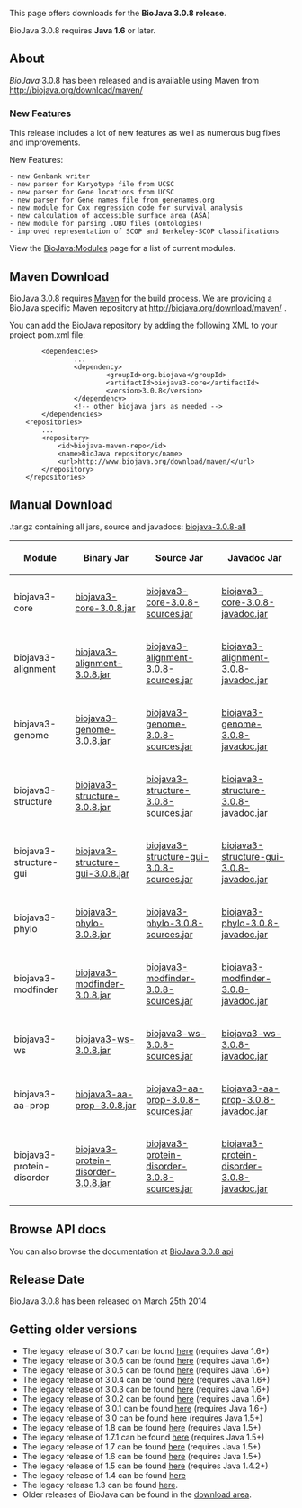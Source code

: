 This page offers downloads for the <b>BioJava 3.0.8 release</b>. 

BioJava 3.0.8 requires <b>Java 1.6</b> or later. 

== About ==
''BioJava'' 3.0.8 has been released and is available using Maven from
[http://biojava.org/download/maven/ http://biojava.org/download/maven/]

===New Features===

This release includes a lot of new features as well as numerous bug fixes and improvements.

New Features:

 - new Genbank writer
 - new parser for Karyotype file from UCSC
 - new parser for Gene locations from UCSC 
 - new parser for Gene names file from genenames.org
 - new module for Cox regression code for survival analysis
 - new calculation of accessible surface area (ASA)
 - new module for parsing .OBO files (ontologies)
 - improved representation of SCOP and Berkeley-SCOP classifications

View the [[BioJava:Modules]] page for a list of current modules.

== Maven Download ==
BioJava 3.0.8 requires [http://maven.apache.org/ Maven] for the build process. We are providing a BioJava specific Maven repository at http://biojava.org/download/maven/ .

You can add the BioJava repository by adding the following XML to your project pom.xml file:
<pre>
        <dependencies>
                ...
                <dependency>
                        <groupId>org.biojava</groupId>
                        <artifactId>biojava3-core</artifactId>
                        <version>3.0.8</version>
                </dependency>
                <!-- other biojava jars as needed -->
        </dependencies>
	<repositories>
		...
		<repository>
			<id>biojava-maven-repo</id>
			<name>BioJava repository</name>
			<url>http://www.biojava.org/download/maven/</url>			
		</repository>
	</repositories>
</pre>

== Manual Download ==

.tar.gz containing all jars, source and javadocs: [http://biojava.org/download/bj3.0.8/biojava-3.0.8-all.tar.gz biojava-3.0.8-all]

{|
|+
! Module
! Binary Jar
! Source Jar
! Javadoc Jar
|-
| biojava3-core 
| [http://biojava.org/download/maven/org/biojava/biojava3-core/3.0.8/biojava3-core-3.0.8.jar biojava3-core-3.0.8.jar] 
| [http://biojava.org/download/maven/org/biojava/biojava3-core/3.0.8/biojava3-core-3.0.8-sources.jar biojava3-core-3.0.8-sources.jar] 
| [http://biojava.org/download/maven/org/biojava/biojava3-core/3.0.8/biojava3-core-3.0.8-javadoc.jar biojava3-core-3.0.8-javadoc.jar]
|-
| biojava3-alignment 
| [http://biojava.org/download/maven/org/biojava/biojava3-alignment/3.0.8/biojava3-alignment-3.0.8.jar biojava3-alignment-3.0.8.jar] 
| [http://biojava.org/download/maven/org/biojava/biojava3-alignment/3.0.8/biojava3-alignment-3.0.8-sources.jar biojava3-alignment-3.0.8-sources.jar] 
| [http://biojava.org/download/maven/org/biojava/biojava3-alignment/3.0.8/biojava3-alignment-3.0.8-javadoc.jar biojava3-alignment-3.0.8-javadoc.jar]
|-
| biojava3-genome 
| [http://biojava.org/download/maven/org/biojava/biojava3-genome/3.0.8/biojava3-genome-3.0.8.jar biojava3-genome-3.0.8.jar] 
| [http://biojava.org/download/maven/org/biojava/biojava3-genome/3.0.8/biojava3-genome-3.0.8-sources.jar biojava3-genome-3.0.8-sources.jar] 
| [http://biojava.org/download/maven/org/biojava/biojava3-genome/3.0.8/biojava3-genome-3.0.8-javadoc.jar biojava3-genome-3.0.8-javadoc.jar]
|-
| biojava3-structure 
| [http://biojava.org/download/maven/org/biojava/biojava3-structure/3.0.8/biojava3-structure-3.0.8.jar biojava3-structure-3.0.8.jar] 
| [http://biojava.org/download/maven/org/biojava/biojava3-structure/3.0.8/biojava3-structure-3.0.8-sources.jar biojava3-structure-3.0.8-sources.jar] 
| [http://biojava.org/download/maven/org/biojava/biojava3-structure/3.0.8/biojava3-structure-3.0.8-javadoc.jar biojava3-structure-3.0.8-javadoc.jar]
|-
| biojava3-structure-gui 
| [http://biojava.org/download/maven/org/biojava/biojava3-structure-gui/3.0.8/biojava3-structure-gui-3.0.8.jar biojava3-structure-gui-3.0.8.jar] 
| [http://biojava.org/download/maven/org/biojava/biojava3-structure-gui/3.0.8/biojava3-structure-gui-3.0.8-sources.jar biojava3-structure-gui-3.0.8-sources.jar] 
| [http://biojava.org/download/maven/org/biojava/biojava3-structure-gui/3.0.8/biojava3-structure-gui-3.0.8-javadoc.jar biojava3-structure-gui-3.0.8-javadoc.jar]
|-
| biojava3-phylo 
| [http://biojava.org/download/maven/org/biojava/biojava3-phylo/3.0.8/biojava3-phylo-3.0.8.jar biojava3-phylo-3.0.8.jar] 
| [http://biojava.org/download/maven/org/biojava/biojava3-phylo/3.0.8/biojava3-phylo-3.0.8-sources.jar biojava3-phylo-3.0.8-sources.jar] 
| [http://biojava.org/download/maven/org/biojava/biojava3-phylo/3.0.8/biojava3-phylo-3.0.8-javadoc.jar biojava3-phylo-3.0.8-javadoc.jar]
|-
| biojava3-modfinder 
| [http://biojava.org/download/maven/org/biojava/biojava3-modfinder/3.0.8/biojava3-modfinder-3.0.8.jar biojava3-modfinder-3.0.8.jar] 
| [http://biojava.org/download/maven/org/biojava/biojava3-modfinder/3.0.8/biojava3-modfinder-3.0.8-sources.jar biojava3-modfinder-3.0.8-sources.jar] 
| [http://biojava.org/download/maven/org/biojava/biojava3-modfinder/3.0.8/biojava3-modfinder-3.0.8-javadoc.jar biojava3-modfinder-3.0.8-javadoc.jar]
|-
| biojava3-ws 
| [http://biojava.org/download/maven/org/biojava/biojava3-ws/3.0.8/biojava3-ws-3.0.8.jar biojava3-ws-3.0.8.jar] 
| [http://biojava.org/download/maven/org/biojava/biojava3-ws/3.0.8/biojava3-ws-3.0.8-sources.jar biojava3-ws-3.0.8-sources.jar] 
| [http://biojava.org/download/maven/org/biojava/biojava3-ws/3.0.8/biojava3-ws-3.0.8-javadoc.jar biojava3-ws-3.0.8-javadoc.jar]
|-
| biojava3-aa-prop 
| [http://biojava.org/download/maven/org/biojava/biojava3-aa-prop/3.0.8/biojava3-aa-prop-3.0.8.jar biojava3-aa-prop-3.0.8.jar] 
| [http://biojava.org/download/maven/org/biojava/biojava3-aa-prop/3.0.8/biojava3-aa-prop-3.0.8-sources.jar biojava3-aa-prop-3.0.8-sources.jar] 
| [http://biojava.org/download/maven/org/biojava/biojava3-aa-prop/3.0.8/biojava3-aa-prop-3.0.8-javadoc.jar biojava3-aa-prop-3.0.8-javadoc.jar]
|-
| biojava3-protein-disorder 
| [http://biojava.org/download/maven/org/biojava/biojava3-protein-disorder/3.0.8/biojava3-protein-disorder-3.0.8.jar biojava3-protein-disorder-3.0.8.jar] 
| [http://biojava.org/download/maven/org/biojava/biojava3-protein-disorder/3.0.8/biojava3-protein-disorder-3.0.8-sources.jar biojava3-protein-disorder-3.0.8-sources.jar] 
| [http://biojava.org/download/maven/org/biojava/biojava3-protein-disorder/3.0.8/biojava3-protein-disorder-3.0.8-javadoc.jar biojava3-protein-disorder-3.0.8-javadoc.jar]

|}

== Browse API docs ==
You can also browse the documentation at [http://www.biojava.org/docs/api3.0.8/ BioJava 3.0.8 api]

==Release Date==
BioJava 3.0.8 has been released on March 25th 2014

== Getting older versions ==
* The legacy release of 3.0.7 can be found [[BioJava:Download 3.0.7|here]] (requires Java 1.6+)
* The legacy release of 3.0.6 can be found [[BioJava:Download 3.0.6|here]] (requires Java 1.6+)
* The legacy release of 3.0.5 can be found [[BioJava:Download 3.0.5|here]] (requires Java 1.6+)
* The legacy release of 3.0.4 can be found [[BioJava:Download 3.0.4|here]] (requires Java 1.6+)
* The legacy release of 3.0.3 can be found [[BioJava:Download 3.0.3|here]] (requires Java 1.6+)
* The legacy release of 3.0.2 can be found [[BioJava:Download 3.0.2|here]] (requires Java 1.6+)
* The legacy release of 3.0.1 can be found [[BioJava:Download 3.0.1|here]] (requires Java 1.6+)
* The legacy release of 3.0 can be found [[BioJava:Download 3.0|here]] (requires Java 1.5+)
* The legacy release of 1.8 can be found [[BioJava:Download 1.8|here]] (requires Java 1.5+)
* The legacy release of 1.7.1 can be found [[BioJava:Download 1.7.1|here]] (requires Java 1.5+)
* The legacy release of 1.7 can be found [[BioJava:Download 1.7|here]] (requires Java 1.5+)
* The legacy release of 1.6 can be found [[BioJava:Download 1.6|here]] (requires Java 1.5+)
* The legacy release of 1.5 can be found [[BioJava:Download 1.5|here]] (requires Java 1.4.2+)
* The legacy release of 1.4 can be found [[BioJava:Download 1.4|here]]
* The legacy release 1.3 can be found [[BioJava:Download 1.3|here]].
* Older releases of BioJava can be found in the [http://www.biojava.org/download/ download area].